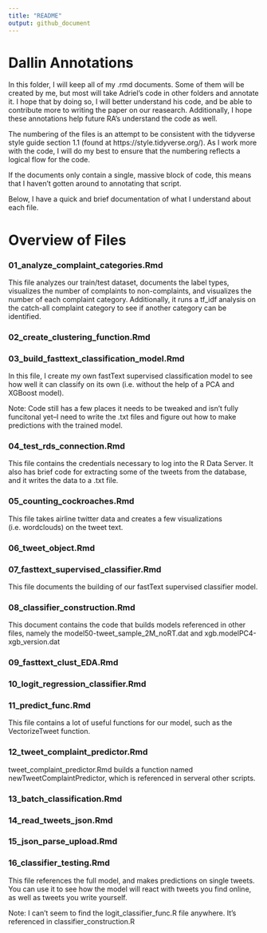 ```yaml
---
title: "README"
output: github_document
---
```

# Dallin Annotations
In this folder, I will keep all of my .rmd documents. Some of them will be created by me, but most will take Adriel's code in other folders and annotate it. I hope that by doing so, I will better understand his code, and be able to contribute more to writing the paper on our reasearch. Additionally, I hope these annotations help future RA's understand the code as well.

The numbering of the files is an attempt to be consistent with the tidyverse style guide section 1.1 (found at https://style.tidyverse.org/). As I work more with the code, I will do my best to ensure that the numbering reflects a logical flow for the code. 

If the documents only contain a single, massive block of code, this means that I haven't gotten around to annotating that script.

Below, I have a quick and brief documentation of what I understand about each file. 

# Overview of Files

### 01_analyze_complaint_categories.Rmd
This file analyzes our train/test dataset, documents the label types, visualizes the number of complaints to non-complaints, and visualizes the number of each complaint category. Additionally, it runs a tf_idf analysis on the catch-all complaint category to see if another category can be identified. 

### 02_create_clustering_function.Rmd

### 03_build_fasttext_classification_model.Rmd
In this file, I create my own fastText supervised classification model to see how well it can classify on its own (i.e. without the help of a PCA and XGBoost model).

Note: Code still has a few places it needs to be tweaked and isn't fully funcitonal yet--I need to write the .txt files and figure out how to make predictions with the trained model. 

### 04_test_rds_connection.Rmd
This file contains the credentials necessary to log into the R Data Server. It also has brief code for extracting some of the tweets from the database, and it writes the data to a .txt file. 

### 05_counting_cockroaches.Rmd
This file takes airline twitter data and creates a few visualizations (i.e. wordclouds) on the tweet text. 

### 06_tweet_object.Rmd

### 07_fasttext_supervised_classifier.Rmd
This file documents the building of our fastText supervised classifier model.

### 08_classifier_construction.Rmd
This document contains the code that builds models referenced in other files, namely the model50-tweet_sample_2M_noRT.dat and xgb.modelPC4-xgb_version.dat

### 09_fasttext_clust_EDA.Rmd

### 10_logit_regression_classifier.Rmd

### 11_predict_func.Rmd
This file contains a lot of useful functions for our model, such as the VectorizeTweet function.

### 12_tweet_complaint_predictor.Rmd
tweet_complaint_predictor.Rmd builds a function named newTweetComplaintPredictor, which is referenced in serveral other scripts.

### 13_batch_classification.Rmd

### 14_read_tweets_json.Rmd

### 15_json_parse_upload.Rmd

### 16_classifier_testing.Rmd
This file references the full model, and makes predictions on single tweets. You can use it to see how the model will react with tweets you find online, as well as tweets you write yourself. 

Note: I can't seem to find the logit_classifier_func.R file anywhere. It's referenced in classifier_construction.R
